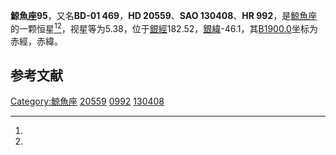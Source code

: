 {{Starbox begin
| name = 鯨魚座95
}}
{{Starbox observe
| epoch = [[J2000.0|J2000.0]]
| constell = [[鯨魚座|鯨魚座]]<ref name=SIMBAD>{{cite web
 | url=http://simbad.u-strasbg.fr/simbad/sim-id?Ident=HR+992
 | title =Pulsating variable Star
 | publisher=Centre de Données astronomiques de Strasbourg
 | work=SIMBAD
 | accessdate=2012-07-13}}</ref><ref name=DATA>{{cite web
 | url=http://vizier.u-strasbg.fr/viz-bin/VizieR-5?-out.add=.&-source=5050&-corr=PK=HR&-out.max=9999&HR=992
 | title=VizieR Detailed Page
 | accessdate=2012-07-13
 | archive-date=2016-03-05
 | archive-url=https://web.archive.org/web/20160305001112/http://vizier.u-strasbg.fr/viz-bin/VizieR-5?-out.add=.&-source=5050&-corr=PK=HR&-out.max=9999&HR=992
 | dead-url=no
 }}</ref>
| 星官 = 
| ra = {{RA|3|18|22.4}}<ref name=SIMBAD /><ref name=DATA />
| dec = {{DEC|-0|55|49}}<ref name=SIMBAD /><ref name=DATA />
| appmag_v = 5.38<ref name=SIMBAD /><ref name=DATA />
}}
{{Starbox character
| class = G9IV<ref name=SIMBAD /><ref name=DATA />
| b-v = 1.04<ref name=SIMBAD /><ref name=DATA />
| u-b = 0.81<ref name=SIMBAD /><ref name=DATA />
| r-i = <ref name=SIMBAD /><ref name=DATA />
| variable = 
}}
{{Starbox astrometry
| radial_v = 0.81
| prop_mo_ra = 20
| parallax = 0.017
| p_error = 
}}
{{Starbox catalog
| names =BD-01 469，[[SAO星表|SAO]] 130408，[[HD星表|HD]] 20559，[[HR星表|HR]] 992}}
{{Starbox reference |Simbad=HR+992}}
{{Starbox end}}

'''鯨魚座95'''，又名'''BD-01 469'''，'''HD 20559'''、'''SAO 130408'''、'''HR 992'''，是[[鯨魚座|鯨魚座]]的一颗恒星<ref name=SIMBAD /><ref name=DATA />，视星等为5.38，位于[[銀道座標系|銀經]]182.52，[[銀道座標系|銀緯]]-46.1，其[[B1900.0|B1900.0]]坐标为赤經{{RA|3|13|15.3}}，赤緯{{DEC|-1|-46.1|40}}。

== 参考文献 ==
{{reflist}}

{{star-stub}}

{{鯨魚座恒星}}
{{星官|天囷|13|21}}
[[Category:鯨魚座|Category:鯨魚座]]
[[Category:HD和HDE天體|20559]]
[[Category:HR天體|0992]]
[[Category:SAO天體|130408]]